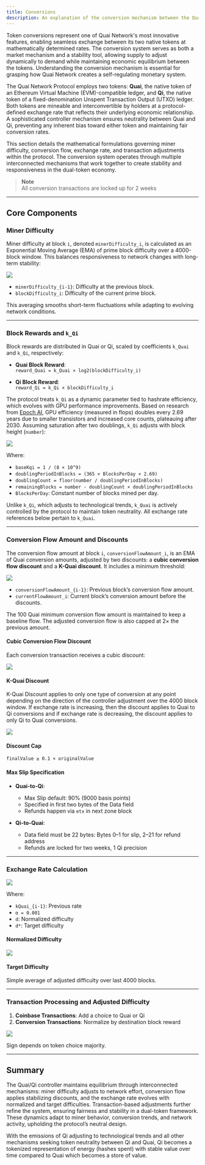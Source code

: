 ```yaml
---
title: Conversions
description: An explanation of the conversion mechanism between the Quai and Qi tokens.
---
```


Token conversions represent one of Quai Network's most innovative features, enabling seamless exchange between its two native tokens at mathematically determined rates. The conversion system serves as both a market mechanism and a stability tool, allowing supply to adjust dynamically to demand while maintaining economic equilibrium between the tokens. Understanding the conversion mechanism is essential for grasping how Quai Network creates a self-regulating monetary system.

The Quai Network Protocol employs two tokens: **Quai**, the native token of an Ethereum Virtual Machine (EVM)-compatible ledger, and **Qi**, the native token of a fixed-denomination Unspent Transaction Output (UTXO) ledger. Both tokens are mineable and interconvertible by holders at a protocol-defined exchange rate that reflects their underlying economic relationship. A sophisticated controller mechanism ensures neutrality between Quai and Qi, preventing any inherent bias toward either token and maintaining fair conversion rates.

This section details the mathematical formulations governing miner difficulty, conversion flow, exchange rate, and transaction adjustments within the protocol. The conversion system operates through multiple interconnected mechanisms that work together to create stability and responsiveness in the dual-token economy.

> **Note**  
> All conversion transactions are locked up for 2 weeks

---

## Core Components

### Miner Difficulty

Miner difficulty at block `i`, denoted `minerDifficulty_i`, is calculated as an Exponential Moving Average (EMA) of prime block difficulty over a 4000-block window. This balances responsiveness to network changes with long-term stability:

<Frame>
<img src='/images/minerDifficulty.png' />
</Frame>

- `minerDifficulty_{i-1}`: Difficulty at the previous block.  
- `blockDifficulty_i`: Difficulty of the current prime block.  

This averaging smooths short-term fluctuations while adapting to evolving network conditions.

---

### Block Rewards and `k_Qi`

Block rewards are distributed in Quai or Qi, scaled by coefficients `k_Quai` and `k_Qi`, respectively:

- **Quai Block Reward**:  
  `reward_Quai = k_Quai × log2(blockDifficulty_i)`

- **Qi Block Reward**:  
  `reward_Qi = k_Qi × blockDifficulty_i`

The protocol treats `k_Qi` as a dynamic parameter tied to hashrate efficiency, which evolves with GPU performance improvements. Based on research from [Epoch AI](https://epoch.ai/blog/predicting-gpu-performance), GPU efficiency (measured in flops) doubles every 2.69 years due to smaller transistors and increased core counts, plateauing after 2030. Assuming saturation after two doublings, `k_Qi` adjusts with block height (`number`):

<Frame>
<img src='/images/kQi.png' />
</Frame>

Where:  
- `baseKqi = 1 / (8 × 10^9)`  
- `doublingPeriodInBlocks = (365 × BlocksPerDay × 2.69)`  
- `doublingCount = floor(number / doublingPeriodInBlocks)`  
- `remainingBlocks = number - doublingCount × doublingPeriodInBlocks`  
- `BlocksPerDay`: Constant number of blocks mined per day.  

Unlike `k_Qi`, which adjusts to technological trends, `k_Quai` is actively controlled by the protocol to maintain token neutrality. All exchange rate references below pertain to `k_Quai`.

---

### Conversion Flow Amount and Discounts

The conversion flow amount at block `i`, `conversionFlowAmount_i`, is an EMA of Quai conversion amounts, adjusted by two discounts: a **cubic conversion flow discount** and a **K-Quai discount**. It includes a minimum threshold:

<Frame>
<img src='/images/conversionFlowAmount.png' />
</Frame>

- `conversionFlowAmount_{i-1}`: Previous block’s conversion flow amount.  
- `currentFlowAmount_i`: Current block’s conversion amount before the discounts.  

The 100 Quai minimum conversion flow amount is maintained to keep a baseline flow. The adjusted conversion flow is also capped at 2× the previous amount.

#### Cubic Conversion Flow Discount

Each conversion transaction receives a cubic discount:

<Frame>
<img src='/images/flowDiscount.png' />
</Frame>

#### K-Quai Discount

K-Quai Discount applies to only one type of conversion at any point depending on the direction of the controller adjustment over the 4000 block window. 
If exchange rate is increasing, then the discount applies to Quai to Qi conversions and if exchange rate is decreasing, the discount applies to 
only Qi to Quai conversions.

<Frame>
<img src='/images/kQuaiDiscount.png' />
</Frame>

#### Discount Cap

`finalValue ≥ 0.1 × originalValue`

#### Max Slip Specification

- **Quai-to-Qi**:  
  - Max Slip default: 90% (9000 basis points)  
  - Specified in first two bytes of the Data field  
  - Refunds happen via `etx` in next zone block  

- **Qi-to-Quai**:  
  - Data field must be 22 bytes: Bytes 0–1 for slip, 2–21 for refund address  
  - Refunds are locked for two weeks, 1 Qi precision  

---

### Exchange Rate Calculation

<Frame>
<img src='/images/exchangeRate.png' />
</Frame>

Where:  
- `kQuai_{i-1}`: Previous rate  
- `α = 0.001`  
- `d`: Normalized difficulty  
- `d*`: Target difficulty  

#### Normalized Difficulty

<Frame>
<img src='/images/normalizedDifficulty.png' />
</Frame>

#### Target Difficulty

Simple average of adjusted difficulty over last 4000 blocks.

---

### Transaction Processing and Adjusted Difficulty

1. **Coinbase Transactions**: Add a choice to Quai or Qi  
2. **Conversion Transactions**: Normalize by destination block reward  

<Frame>
<img src='/images/adjDifficulty.png' />
</Frame>

Sign depends on token choice majority.

---

## Summary

The Quai/Qi controller maintains equilibrium through interconnected mechanisms: miner difficulty adjusts to network effort, conversion flow applies stabilizing discounts, and the exchange rate evolves with normalized and target difficulties. Transaction-based adjustments further refine the system, ensuring fairness and stability in a dual-token framework. These dynamics adapt to miner behavior, conversion trends, and network activity, upholding the protocol’s neutral design.

With the emissions of Qi adjusting to technological trends and all other mechanisms seeking token neutrality between Qi and Quai, Qi becomes a tokenized representation of energy (hashes spent) with stable value over time compared to Quai which becomes a store of value.


